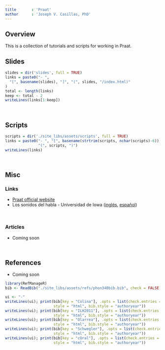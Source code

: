```yaml
---
title       : 'Praat'
author      : 'Joseph V. Casillas, PhD'
---
```


## Overview

This is a collection of tutorials and scripts for working in Praat. 

## Slides

```r
slides = dir('slides', full = TRUE)
links = paste0("- ", 
  "[", basename(slides), "]", "(", slides, "/index.html)"
)
total <- length(links)
keep <- total - 2
writeLines(links[1:keep])
```

</br> 

## Scripts

```r
scripts = dir('./site_libs/assets/scripts', full = TRUE)
links = paste0("- ", "[", basename(strtrim(scripts, nchar(scripts)-6)), "]", 
			   "(", scripts, ")")
writeLines(links)
```

</br>

## Misc

### Links

- [Praat official website](http://www.fon.hum.uva.nl/praat/)
- Los sonidos del habla - Universidad de Iowa ([inglés](http://soundsofspeech.uiowa.edu/english/english.html), [español](http://soundsofspeech.uiowa.edu/spanish/spanish.html))

</br> 

### Articles

- Coming soon


</br> 


## References

- Coming soon

```r
library(RefManageR)
bib <- ReadBib("./site_libs/assets/refs/phon340bib.bib", check = FALSE)
```


```r
ui <- "-"
writeLines(ui); print(bib[key = "Colina"], .opts = list(check.entries = FALSE, 
					  style = "html", bib.style = "authoryear"))
writeLines(ui); print(bib[key = "ILH2011"], .opts = list(check.entries = FALSE, 
					  style = "html", bib.style = "authoryear"))
writeLines(ui); print(bib[key = "Olarrea"], .opts = list(check.entries = FALSE, 
					  style = "html", bib.style = "authoryear"))
writeLines(ui); print(bib[key = "Schwegler"], .opts = list(check.entries = FALSE, 
					  style = "html", bib.style = "authoryear"))
writeLines(ui); print(bib[key = "cOral"], .opts = list(check.entries = FALSE, 
					  style = "html", bib.style = "authoryear"))
```

</br></br>






